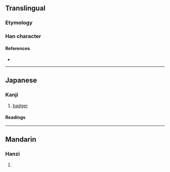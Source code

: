 {{also|貆}}
{{character info/new}}
==Translingual==

===Etymology===
{{Han etyl}}

===Han character===
{{Han char|rn=94|rad=犬|as=06|sn=9|four=41216|canj=KHMAM|ids=⿰犭亘}}

====References====
* {{Han ref|kx=0710.010|dkj=20361|dj=1122.080|hdz=21343.040|uh=72DF|ud=29407|bh=CFC2|bd=53186}}

----

==Japanese==

===Kanji===
{{ja-kanji|grade=|rs=犬06}}

# [[badger]]

====Readings====
{{ja-readings
|goon=がん, けん
|kanon=かん
}}

----

==Mandarin==

===Hanzi===
{{cmn-hanzi|pin=[[huán]] ([[huan2]])|wg=huan<sup>2</sup>}}

# {{defn|lang=cmn|sort=犬06}}
